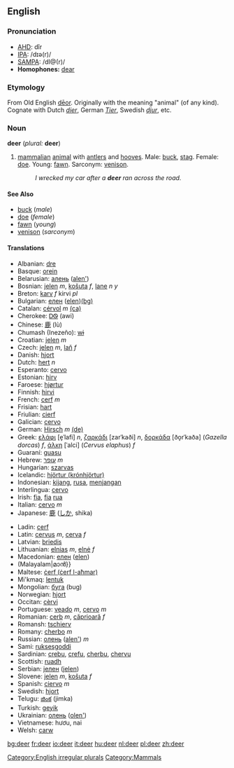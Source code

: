 {{wikipedia}}
==English==

===Pronunciation===
*[[w:AHD|AHD]]: dîr
*[[w:IPA|IPA]]: /dɪə(r)/
*[[w:SAMPA|SAMPA]]: /dI@(r)/
*'''Homophones:''' [[dear]]

=== Etymology ===
From Old English [[deor|dēor]].  Originally with the meaning "animal" (of any kind). Cognate with Dutch ''[[dier]]'', German ''[[Tier]]'', Swedish ''[[djur]]'', etc.

=== Noun ===
'''deer''' (''plural:'' '''deer''')

# [[mammalian]] [[animal]] with [[antler]]s and [[hoof|hooves]]. Male: [[buck]], [[stag]]. Female: [[doe]]. Young: [[fawn]]. Sarconym: [[venison]].
#:''I wrecked my car after a '''deer''' ran across the road.''

====See Also====
*[[buck]] (''male'')
*[[doe]] (''female'')
*[[fawn]] (''young'')
*[[venison]] (''sarconym'')

====Translations====
{{top}}
*Albanian: [[dre]]
*Basque: [[orein]]
*Belarusian: [[алень]] ([[alen']])
*Bosnian: [[jelen]] ''m'', [[košuta]] ''f'', [[lane]] ''n'' ''y''
*Breton: [[karv]] ''f'' kirvi ''pl''
*Bulgarian: [[елен]] ([[elen]])[[:bg:елен|(bg)]]
*Catalan: [[cérvol]] ''m'' [[:ca:cérvol|(ca)]] 
*Cherokee: [[ᎠᏫ]] (awi)
*Chinese: [[鹿]] (lù)
*Chumash (Inezeño): [[wɨ]]
*Croatian: [[jelen]] ''m''
*Czech: [[jelen]] ''m'', [[laň]] ''f''
*Danish: [[hjort]]
*Dutch: [[hert]] ''n''
*Esperanto: [[cervo]]
*Estonian: [[hirv]]
*Faroese: [[hjørtur]]
*Finnish: [[hirvi]]
*French: [[cerf]] ''m''
*Frisian: [[hart]]
*Friulian: [[cierf]]
*Galician: [[cervo]]
*German: [[Hirsch]] ''m'' [[:de:Hirsch|(de)]]
*Greek: [[ελάφι]] [e̞ˈlafi] ''n'', [[ζαρκάδι]] [zarˈkaði] ''n'', [[δορκάδα]] [ðo̞rˈkaða] (''Gazella dorcas'') ''f'', [[άλκη]] [ˈalci] (''Cervus elaphus'') ''f''
*Guaraní: [[guasu]]
*Hebrew: [[עופר]] ''m''
*Hungarian: [[szarvas]]
*Icelandic: [[hjörtur (krónhjörtur)]]
*Indonesian: [[kijang]], [[rusa]], [[menjangan]]
*Interlingua: [[cervo]]
*Irish: [[fia]], [[fia]] [[rua]]
*Italian: [[cervo]] ''m''
*Japanese: [[鹿]] ([[しか]], shika)
{{mid}}
*Ladin: [[cerf]]
*Latin: [[cervus]] ''m'', [[cerva]] ''f''
*Latvian: [[briedis]]
*Lithuanian: [[elnias]] ''m'', [[elnė]] ''f''
*Macedonian: [[елен]] ([[elen]])
*(Malayalam|മാൻ}}
*Maltese: [[ċerf (ċerf l-aħmar)]]
*Mi'kmaq: [[lentuk]]
*Mongolian: [[буга]] (bug)
*Norwegian: [[hjort]]
*Occitan: [[cèrvi]]
*Portuguese: [[veado]] ''m'', [[cervo]] ''m''
*Romanian: [[cerb]] ''m'', [[căprioară]] ''f''
*Romansh: [[tschierv]]
*Romany: [[cherbo]] ''m''
*Russian: [[олень]] ([[alеn']]) ''m''
*Sami: [[ruksesgoddi]]
*Sardinian: [[crebu]], [[crefu]], [[cherbu]], [[chervu]]
*Scottish: [[ruadh]]
*Serbian: [[jелен]] ([[jelen]])
*Slovene: [[jelen]] ''m'', [[košuta]] ''f''
*Spanish: [[ciervo]] ''m''
*Swedish: [[hjort]]
*Telugu: [[జింక]] (jimka)
*Turkish: [[geyik]]
*Ukrainian: [[олень]] ([[olen']])
*Vietnamese: hươu, nai
*Welsh: [[carw]]
{{bottom}}

[[Category:English irregular plurals]]
[[Category:Mammals]]

[[bg:deer]]
[[fr:deer]]
[[io:deer]]
[[it:deer]]
[[hu:deer]]
[[nl:deer]]
[[pl:deer]]
[[zh:deer]]